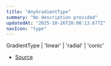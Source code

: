 ```yaml
---
title: "AnyGradientType"
summary: "No description provided"
updatedAt: "2025-10-26T20:08:13.677Z"
navIcon: "type"
---
```



GradientType \| 'linear' \| 'radial' \| 'conic'

- [Source](https://github.com/NMMTY/LazyCanvas/blob/ba3e53b2fefc78794f94d50b21443818f2774649/packages/lazycanvas/src/types/types.d.ts#L48)